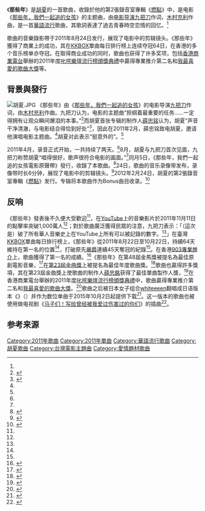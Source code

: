 {{noteTA
|G1=Music
}}
{{Infobox single
| Name = 那些年
| Cover = 
| Border = yes
| Artist = [[胡夏|胡夏]]
| Album = [[燃點_(專輯)|燃點]]
| Released = 2011年
| Recorded = 2011年4月
| Format = {{flatlist|
* [[音樂下載|數位下載]]
}}
| Genre = [[華語流行音樂|華語流行]]
| Length = 6:12
| Label = 
| Writer = {{flatlist|
* [[木村充利|木村充利]]
* [[九把刀|九把刀]]
}}
| Producer = [[薛忠銘|薛忠銘]]
| Misc = {{External music video|{{YouTube|xWzlwGVQ6_Q|《那些年》}}}}
}}

《'''那些年'''》是[[胡夏|胡夏]]的一首歌曲，收錄於他的第2張錄音室專輯《[[燃點_(專輯)|燃點]]》中，是电影《[[那些年，我們一起追的女孩|那些年，我們一起追的女孩]]》的主题曲，由[[电影导演|电影导演]][[九把刀|九把刀]]作词，[[木村充利|木村充利]]作曲，是一首[[華語流行音樂|華語流行]]歌曲，其歌詞表達了過去青春時空恋情的回忆。<ref name="Sina1"/>

歌曲的音樂錄影帶于2011年8月24日发行，展现了电影中的剪辑镜头。《那些年》獲得了商業上的成功，其在[[KKBOX|KKBOX]]單曲每日排行榜上连续夺冠64日，在香港的多个音乐榜单亦夺冠。在取得商业成功的同时，歌曲也获得了许多奖项，包括[[香港商業電台|香港商業電台]]舉辦的2011年度[[叱咤樂壇流行榜頒獎典禮|叱咤樂壇流行榜頒獎典禮]]中贏得專業推介第二名和[[2011年度叱咤樂壇流行榜頒獎典禮得獎名單|我最喜愛的歌曲大獎]]等。

== 背景與發行 ==
[[File:胡夏.JPG|thumb]]
《那些年》由《[[那些年，我們一起追的女孩|那些年，我們一起追的女孩]]》的电影导演[[九把刀|九把刀]]作词，由[[木村充利|木村充利]]作曲。九把刀认为，电影的主题曲“担纲着最重要的任务……一定得拥有让观众瞬间爆泪的本事。”<ref name="Sina1">{{cite web|title=《那些年》主题曲爆红 主唱胡夏解读创作称奇妙|url=http://ent.sina.com.cn/y/m/c/2011-11-16/10093482490.shtml|publisher=新浪网|date=2011-11-06|accessdate=2017-02-22}}</ref>而胡夏首张专辑的制作人[[薛忠铭|薛忠铭]]认为，胡夏“声音干净清澈，与电影结合得恰到好处”<ref name="ent">{{cite web|title=胡夏：唱《那些年》挺意外 心中曾有暗恋的她|url=http://ent.163.com/12/0116/04/7NS6TCD800032DGD.html|publisher=网易|date=2012-01-16|accessdate=2017-02-22|archive-url=https://web.archive.org/web/20170222195812/http://ent.163.com/12/0116/04/7NS6TCD800032DGD.html|archive-date=2017-02-22|dead-url=yes}}</ref>，因此在2011年2月，薛忠铭致电胡夏，邀请他演唱电影主题曲。<ref name="Sina1"/>胡夏对此表示“挺意外的”。<ref name="ent"/>

2011年4月，录音正式开始，一共持续了两天。<ref name="ent"/>8月，胡夏与九把刀首次见面，九把刀称赞胡夏“唱得很好，歌声很符合电影的画面。”<ref name="ent"/>同月5日，《那些年，我們一起追的女孩電影原聲帶》發行，收錄了本歌曲。<ref>{{Cite web |url = https://tw.mall.yahoo.com/item/%E9%82%A3%E4%BA%9B%E5%B9%B4-%E6%88%91%E5%80%91%E4%B8%80%E8%B5%B7%E8%BF%BD%E7%9A%84%E5%A5%B3%E5%AD%A9%E9%9B%BB%E5%BD%B1%E5%8E%9F%E8%81%B2%E5%B8%B6CD%E9%99%84DVD-%E9%9F%B3%E6%A8%82%E5%BD%B1%E7%89%87-p02363881168 |title = 那些年，我們一起追的女孩電影原聲帶CD附DVD (音樂影片購) |author =  |date =  |publisher = [[雅虎|雅虎]] |accessdate = 2015-07-18 |quote =  }}</ref>24日，歌曲的音乐录像带发布，录像带时长6分钟，展现了电影中的剪辑镜头。<ref name="Sina2">{{cite web|author1=琉璃|title=胡夏首次献声电影 《那些年》主题曲MV曝光(图)|url=http://ent.sina.com.cn/y/2011-08-24/14563395711.shtml|publisher=新浪网|date=2012-08-24|accessdate=2017-02-22}}</ref>2012年2月24日，胡夏的第2張錄音室專輯《[[燃點_(專輯)|燃點]]》发行。专辑将本歌曲作为Bonus曲目收录。<ref>{{Cite web |url = https://www.5music.com.tw/CDList-C.asp?cdno=433395678824 |title = 胡夏 - 燃點 |publisher = 五大唱片 |accessdate = 2017-02-22}}</ref>

== 反响 ==
{{main|觀看次數最多的YouTube中文音樂影片列表}}

《那些年》發表後不久便大受歡迎<ref name="Sina1"/>，在[[YouTube|YouTube]]上的音樂影片於2011年11月11日的點擊率突破1,000萬人<ref name="Sina1"/>；對於歌曲廣泛獲得民眾的注意，九把刀表示：「（這次是）破了所有華人音樂史上在YouTube上所有可以被記錄的數字。<ref name="Sina1"/>」在臺灣[[KKBOX|KKBOX]]單曲每日排行榜上，《那些年》從2011年8月22日至10月22日，持續64天維持在第一名的位置<ref name="Sina1"/>，打破原先[[嚴爵|嚴爵]]連續45天奪冠的紀錄<ref name="Sina1"/>。在香港[[903專業推介|903專業推介]]上，歌曲獲得了第一名的成績。<ref>{{cite web|url=http://www.881903.com/Page/ZH-TW/index.aspx|title=881903.com 主页|publisher=[[903專業推介|903專業推介]]|archiveurl=https://web.archive.org/web/20111029082423/http://www.881903.com/Page/ZH-TW/index.aspx|archivedate=2011-10-29|accessdate=2017-02-22}}</ref>《那些年》在第48屆金馬獎被提名為最佳原創電影音樂，<ref name = "蔡世伟">{{Cite web |url = http://news.mtime.com/2011/07/01/1463649.html |title = 台北电影节青年导演竞赛 九把刀获观众票选奖 |author = 蔡世伟 |date = 2011-07-01 |publisher = [[時光網|時光網]] |accessdate = 2017-02-22 |quote =  |archive-url = https://web.archive.org/web/20110804031327/http://news.mtime.com/2011/07/01/1463649.html |archive-date = 2011-08-04 |dead-url = yes }}</ref>在[[第23屆金曲獎|第23屆金曲獎]]上被提名為最佳年度歌曲獎。<ref>{{Cite web |url = http://www.bamid.gov.tw/files/15-1000-565,c138-1.php |title = 第23屆金曲獎流行音樂類入圍名單 |publisher = 文化部影視及流行音樂產業局 |accessdate = 2017-02-22 |quote =  |deadurl = yes |archiveurl = https://web.archive.org/web/20170222195022/http://www.bamid.gov.tw/files/15-1000-565,c138-1.php |archivedate = 2017-02-22 }}</ref>歌曲也贏得許多獎項，其在第23屆金曲獎上使歌曲的制作人[[薛忠銘|薛忠銘]]获得了最佳單曲製作人獎，<ref>{{Cite web |url = http://www.bamid.gov.tw/files/15-1000-567,c138-1.php |title = 第23屆金曲獎流行音樂類得獎名單 |publisher = 文化部影視及流行音樂產業局 |accessdate = 2017-02-22 |quote =  |deadurl = yes |archiveurl = https://web.archive.org/web/20160304055424/http://www.bamid.gov.tw/files/15-1000-567,c138-1.php |archivedate = 2016-03-04 }}</ref>在香港商業電台舉辦的2011年度[[叱咤樂壇流行榜頒獎典禮|叱咤樂壇流行榜頒獎典禮]]中，歌曲贏得專業推介第二名和[[2011年度叱咤樂壇流行榜頒獎典禮得獎名單|我最喜愛的歌曲大獎]]。<ref>{{Cite web |url = https://www.kkbox.com/hk/tc/column/features-24-631-1.html |title = 2011年度叱咤樂壇流行榜頒獎典禮  |date = 2012-01-03 |publisher = [[KKBOX|KKBOX]] |accessdate = 2017-02-22 }}</ref>歌曲之后被日本女子组合[[whiteeeen|whiteeeen]]翻唱成日语版本《{{link-ja|那时〜紧紧抱着你ー〜|あの頃〜ジンジンバオヂュオニー〜}}》（{{lang|ja|あの頃〜ジンジンバオヂュオニー〜}}）并作为数位单曲于2015年10月2日起提供下载<ref>{{Cite web |url= http://www.excite.co.jp/News/music/20151005/Musicman_artist50546.html |script-title= ja: whiteeeen話題のドラマ挿入歌、原作コミックとのコラボ映像を公開 |publisher= excite |language= ja |date= 2015-10-05 |accessdate= 2017-07-11 }}{{dead link|date=2018年4月 |bot=InternetArchiveBot |fix-attempted=yes }}</ref>。这一版本的歌曲也被使用做电视剧《[[马子们！写给曾经被我爱过伤害过的你们|马子们！写给曾经被我爱过伤害过的你们]]》的插曲<ref>{{Cite web |url= http://www.fujitv.co.jp/sorekimi/caststaff.html |script-title= ja: フジテレビ「それでも僕は君が好き」 |language= ja |publisher= 富士电视台 |accessdate= 2017-07-11 |deadurl= yes |archiveurl= https://web.archive.org/web/20170330161434/http://www.fujitv.co.jp/sorekimi/caststaff.html |archivedate= 2017年3月30日 |df=  }}</ref>。

== 参考来源 ==
{{Reflist}}

{{那些年，我們一起追的女孩}}
{{叱咤我最喜愛歌曲}}
{{華語音樂傳媒大獎百家傳媒年度最受矚目歌曲}}
{{Portal bar|中國|文化|音樂}}

[[Category:2011年歌曲|Category:2011年歌曲]]
[[Category:2011年單曲|Category:2011年單曲]]
[[Category:華語流行歌曲|Category:華語流行歌曲]]
[[Category:胡夏歌曲|Category:胡夏歌曲]]
[[Category:台灣電影主題曲|Category:台灣電影主題曲]]
[[Category:愛情題材歌曲|Category:愛情題材歌曲]]